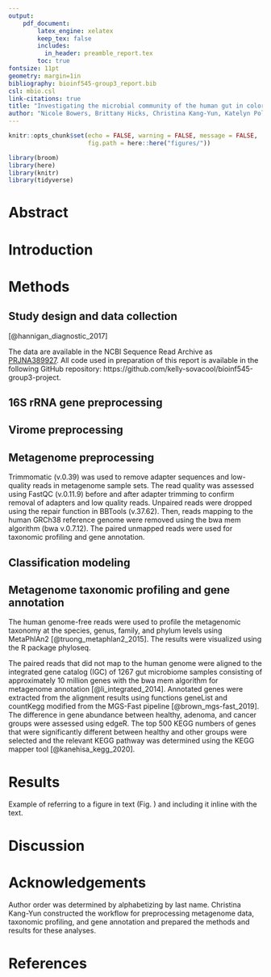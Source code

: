 ```yaml
---
output:
    pdf_document:
        latex_engine: xelatex
        keep_tex: false
        includes:
          in_header: preamble_report.tex
        toc: true
fontsize: 11pt
geometry: margin=1in
bibliography: bioinf545-group3_report.bib
csl: mbio.csl
link-citations: true
title: "Investigating the microbial community of the human gut in colorectal cancer"
author: "Nicole Bowers, Brittany Hicks, Christina Kang-Yun, Katelyn Polemi, Kelly Sovacool"
---
```

```r
knitr::opts_chunk$set(echo = FALSE, warning = FALSE, message = FALSE, 
                      fig.path = here::here("figures/"))
```
```r
library(broom)
library(here)
library(knitr)
library(tidyverse)
```

\newpage
\todo{Guidelines: https://drive.google.com/file/d/1YNqYiMJYiVWXiSR9yWUbQTPAoUpVa9Id/view}
# Abstract

# Introduction

# Methods

## Study design and data collection

\todo{study design / data collection based on hannigan paper}
[@hannigan_diagnostic_2017]

The data are available in the NCBI Sequence Read Archive as [PRJNA389927](https://www.ncbi.nlm.nih.gov/bioproject/389927). 
All code used in preparation of this report is available in the following GitHub repository: https://github.com/kelly-sovacool/bioinf545-group3-project.
\todo{make the repo public before submitting}

## 16S rRNA gene preprocessing

## Virome preprocessing

## Metagenome preprocessing
Trimmomatic (v.0.39) was used to remove adapter sequences and low-quality reads in metagenome sample sets. The read quality was assessed using FastQC (v.0.11.9) before and after adapter trimming to confirm removal of adapters and low quality reads. Unpaired reads were dropped using the repair function in BBTools (v.37.62). Then, reads mapping to the human GRCh38 reference genome were removed using the bwa mem algorithm (bwa v.0.7.12). The paired unmapped reads were used for taxonomic profiling and gene annotation.

## Classification modeling

## Metagenome taxonomic profiling and gene annotation
The human genome-free reads were used to profile the metagenomic taxonomy at the species, genus, family, and phylum levels using MetaPhlAn2 [@truong_metaphlan2_2015]. The results were visualized using the R package phyloseq.

The paired reads that did not map to the human genome were aligned to the integrated gene catalog (IGC) of 1267 gut microbiome samples consisting of approximately 10 million genes with the bwa mem algorithm for metagenome annotation [@li_integrated_2014]. Annotated genes were extracted from the alignment results using functions geneList and countKegg modified from the MGS-Fast pipeline [@brown_mgs-fast_2019]. The difference in gene abundance between healthy, adenoma, and cancer groups were assessed using edgeR. The top 500 KEGG numbers of genes that were significantly different between healthy and other groups were selected and the relevant KEGG pathway was determined using the KEGG mapper tool [@kanehisa_kegg_2020].

# Results

\begin{wrapfigure}{R}{0.4\textwidth}
    \begin{center}
        \includegraphics[width=0.35\textwidth]{../figures/rulegraph.png}  
        \caption{Example}
        \label{fig:example}  
    \end{center}
\end{wrapfigure}

Example of referring to a figure in text (Fig. \ref{fig:example}) 
and including it inline with the text.  
\todo{remove example figure before submitting}

# Discussion

# Acknowledgements

Author order was determined by alphabetizing by last name. Christina Kang-Yun constructed the workflow for preprocessing metagenome data, taxonomic profiling, and gene annotation and prepared the methods and results for these analyses.
\todo{insert contribution statement here}

\newpage
# References
